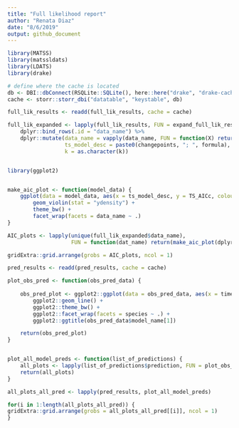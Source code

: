 ```yaml
---
title: "Full likelihood report"
author: "Renata Diaz"
date: "8/6/2019"
output: github_document
---
```


```r

library(MATSS)
library(matssldats)
library(LDATS)
library(drake)

# define where the cache is located
db <- DBI::dbConnect(RSQLite::SQLite(), here::here("drake", "drake-cache.sqlite"))
cache <- storr::storr_dbi("datatable", "keystable", db)

full_lik_results <- readd(full_lik_results, cache = cache)

```

```r

full_lik_expanded <- lapply(full_lik_results, FUN = expand_full_lik_results) %>%
    dplyr::bind_rows(.id = "data_name") %>%
    dplyr::mutate(data_name = vapply(data_name, FUN = function(X) return(unlist(strsplit(X, split = "lda_"))[[2]]), FUN.VALUE = "mtquad"),
                  ts_model_desc = paste0(changepoints, "; ", formula),
                  k = as.character(k))



```

```r

library(ggplot2)


make_aic_plot <- function(model_data) {
    ggplot(data = model_data, aes(x = ts_model_desc, y = TS_AICc, colour = k)) + 
        geom_violin(stat = "ydensity") +
        theme_bw() +
        facet_wrap(facets = data_name ~ .)
}

AIC_plots <- lapply(unique(full_lik_expanded$data_name),
                    FUN = function(dat_name) return(make_aic_plot(dplyr::filter(full_lik_expanded, data_name == dat_name))))

gridExtra::grid.arrange(grobs = AIC_plots, ncol = 1)

```

```r

pred_results <- readd(pred_results, cache = cache)

plot_obs_pred <- function(obs_pred_data) {
    
    obs_pred_plot <- ggplot2::ggplot(data = obs_pred_data, aes(x = timestep, y = abundance, color = source)) +
        ggplot2::geom_line() +
        ggplot2::theme_bw() +
        ggplot2::facet_wrap(facets = species ~ .) +
        ggplot2::ggtitle(obs_pred_data$model_name[1])

    return(obs_pred_plot)
}


plot_all_model_preds <- function(list_of_predictions) {
    all_plots <- lapply(list_of_predictions$prediction, FUN = plot_obs_pred)
    return(all_plots)
}

all_plots_all_pred <- lapply(pred_results, plot_all_model_preds)

for(i in 1:length(all_plots_all_pred)) {
gridExtra::grid.arrange(grobs = all_plots_all_pred[[i]], ncol = 1)
}

```
